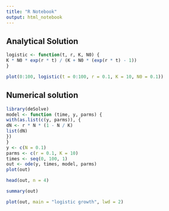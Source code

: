 ```yaml
---
title: "R Notebook"
output: html_notebook
---
```


## Analytical Solution
```r
logistic <- function(t, r, K, N0) {
K * N0 * exp(r * t) / (K + N0 * (exp(r * t) - 1))
}

plot(0:100, logistic(t = 0:100, r = 0.1, K = 10, N0 = 0.1))
```

## Numerical solution
```r
library(deSolve)
model <- function (time, y, parms) {
with(as.list(c(y, parms)), {
dN <- r * N * (1 - N / K)
list(dN)
})
}
y <- c(N = 0.1)
parms <- c(r = 0.1, K = 10)
times <- seq(0, 100, 1)
out <- ode(y, times, model, parms)
plot(out)
```

```r
head(out, n = 4)
```

```r
summary(out)
```

```r
plot(out, main = "logistic growth", lwd = 2)
```

